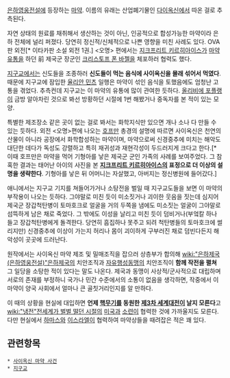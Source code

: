 [[은하영웅전설]]에 등장하는 [[마약]]. 이름의 유래는 산업폐기물인 [[다이옥신]]에서 따온 걸로 추측된다.

자연 상태의 원료를 채취해서 생산하는 것이 아닌, 인공적으로 합성가능한 마약이라 은하 전체에 널리 퍼졌다. 당연히 정신적/신체적으로 나쁜 영향을 미친 사례도 있다. OVA판 외전[* 이타카판 소설 외전 1권.] <오명> 편에서는 [[지크프리트 키르히아이스]]가 [[마약]]유통을 하던 前 제국군 장군인 [[크리스토프 폰 바젤]]을 체포하러 협력도 했다.

[[지구교]]에서는 신도들을 조종하러 '''신도들이 먹는 음식에 사이옥신을 몰래 섞어서 먹였다'''. 때문에 지구교에 잠입한 [[율리안 민츠]] 일행은 마약이 섞인 음식을 토했음에도 엄청난 고통을 겪었다. 추측컨데 지구교는 이 마약의 유통에 많이 관여한 듯하다. [[올리비에 포플랭]]이 금방 알아차린 것으로 봐선 방황하던 시절에 1번 해봤거나 중독자를 본 적이 있는 모양.

특별한 제조장소 같은 곳이 없는 걸로 봐서는 화학지식만 있으면 개나 소나 다 만들 수 있는 듯하다. 외전 <오명>편에 나오는 [[호프만]] 총경의 설명에 따르면 사이옥신은 천연의 산물이 아니라 공장에서 화학합성하는 마약이며, 마약으로써 신경중추에 미치는 해악도 대단한 데다가 독성도 강렬하고 특히 재귀성과 재현각성이 두드러지게 크다고 한다.[* 이때 호프만은 마약을 먹어 기형아를 낳은 제국군 군인 가족의 사례를 보여주었다. 그 참혹한 결과는 태어난 아이의 사진을 본 '''[[지크프리트 키르히아이스]]의 표정으로 더 이상의 설명을 생략한다'''. 기형아를 낳은 뒤 어머니는 자살했고, 아버지는 정신병원에 들어갔다.]

애니에서는 지구교 기지를 쳐들어가거나 소탕전을 벌일 때 지구교도들을 보면 이 마약의 부작용이 나오는 듯하다. 그야말로 미친 듯이 미소짓거나 괴이한 웃음을 짓는데 심지어 제국군 장갑척탄병이 토마호크로 얼굴을 거의 두쪽을 냄에도 미소짓는 얼굴이 그야말로 섬뜩하게 남은 채로 죽었다. 그 밖에도 이성을 날리고 미친 듯이 덤비거나(부엌칼 하나 들고 장갑척탄병에게 돌격한다. 당연히 흠집하나 못주고 되려 척탄병들의 토마호크에 썰리지만) 신경중추에 이상이 가는지 허리나 몸이 괴이하게 구부러진 채로 덤빈다든지 해악성이 곳곳에 드러난다.

원작에서는 사이옥신 마약 제조 및 밀매조직을 잡으러 상층부가 합의해 [[wiki:"은하제국(은하영웅전설)"은하제국]]의 치안조직과 [[자유행성동맹]]의 치안조직이 '''함께 작전을 펼쳐''' 그 일당을 소탕한 적이 있다는 말도 나온다. 제국과 동맹이 사상적/군사적으로 대립하며 서로의 존재를 부정하니 국가나 민간 수준에서의 소통이 없음을 생각하면, 작중에서 이 마약이 양국 사회에서 얼마나 큰 골칫거리인지를 알 만하다. 

이 때의 상황을 현실에 대입하면 '''언제 [[핵무기]]를 동원한 [[제3차 세계대전]]이 날지 모른다'''고 [[wiki:"냉전"전세계가 벌벌 떨던 시절]]의 [[미국]]과 [[소련]]이 협력한 것에 가까울지도 모른다. 다만 현실에서 [[하마스]]와 [[이스라엘]]이 협력하여 마약상들을 때려잡은 적은 꽤 있다.

== 관련항목 ==
 * [[사이옥신 마약 사건]]
 * [[지구교]]
